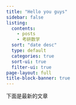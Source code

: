```yaml
---
title: "Hello you guys"
sidebar: false
listing:
  contents: 
    - posts
    - 考研数学
  sort: "date desc"
  type: default
  categories: true
  sort-ui: true
  filter-ui: true
page-layout: full
title-block-banner: true
---
```


下面是最新的文章
